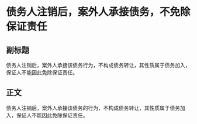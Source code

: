 # 债务人注销后，案外人承接债务，不免除保证责任
## 副标题
债务人注销后，案外人承接该债务行为，不构成债务转让，其性质属于债务加入，保证人不能因此免除保证责任。
## 正文
债务人注销后，案外人承接该债务的行为，不构成债务转让，其性质属于债务加入，保证人不能因此免除保证责任。